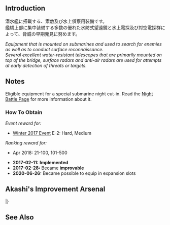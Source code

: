 {{EquipmentInfo|210}}

==Introduction==
潜水艦に搭載する、索敵及び水上偵察用装備です。<br>
艦橋上部に集中装備する多数の優れた水防式望遠鏡と水上電探及び対空電探群によって、脅威の早期発見に努めます。

''Equipment that is mounted on submarines and used to search for enemies as well as to conduct surface reconnaissance.''<br>
''Several excellent water-resistant telescopes that are primarily mounted on top of the bridge, surface radars and anti-air radars are used for attempts at early detection of threats or targets.''

==Notes==
Eligible equipment for a special submarine night cut-in. Read the [[Night_Battle#Night_Battle_Special_Attacks|Night Battle Page]] for more information about it.

<div class="mw-collapsible"><h3>How To Obtain</h3>
<div class="mw-collapsible-content">
''Event reward for:''
* [[Winter 2017 Event]] E-2: Hard, Medium

''Ranking reward for:''
* Apr 2018: 21-100, 101-500

</div></div>


<div class="mw-collapsible><h3>Updates History</h3>
<div class="mw-collapsible-content>
* '''2017-02-11:''' '''Implemented'''
* '''2017-02-28:''' Became '''improvable'''
* '''2020-06-26:''' Became possible to equip in expansion slots
</div></div>

==Akashi's Improvement Arsenal==
{{AkashiWorkshop}}
{{AkashiWorkshopLine
|Name={{PAGENAME}}
|ItemType=SubmarineRadar
|Fuel=80
|Ammo=90
|Steel=100
|Baux=70
|Mats0-5=20/24
|Mats6-9=30/40
|Mats10=-
|Screws0-5=7/9
|Screws6-9=8/10
|Screws10=-
|EquipConsume0-5=2x{{Radar|Type 22 Surface RADAR}}
|EquipConsume6-9=1x{{Skilled Lookout}}
|EquipConsume10=-
|Mon=✓
|Tue=✓
|Wed=✓
|Thu=✓
|2ndShip=[[I-401]]
|Notes=
}}
|}

==See Also==
{{Equipmentlist}}